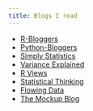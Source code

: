 ```yaml
---
title: Blogs I read
---
```


- [R-Bloggers](https://www.r-bloggers.com)
- [Python-Bloggers](https://www.python-bloggers.com)
- [Simply Statistics](http://simplystatistics.org/)
- [Variance Explained](http://varianceexplained.org/)
- [R Views](https://rviews.rstudio.com/)
- [Statistical Thinking](https://www.fharrell.com/post/)
- [Flowing Data](https://flowingdata.com)
- [The Mockup Blog](https://themockup.blog)

